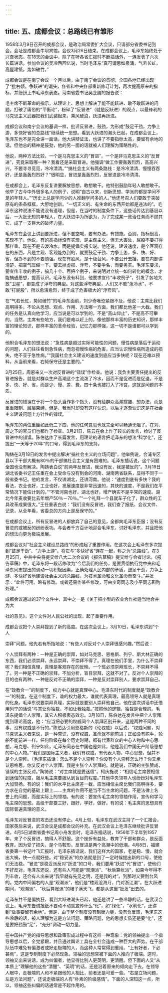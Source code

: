 ```yaml
---
---
---
```

title: 五、成都会议：总路线已有雏形
---



1958年3月9日召开的成都会议，是政治局常委扩大会议，只请部分省委书记到会。会址是成都金牛坝宾馆。会议3月26日结束。在成都会议上，毛泽东始终处于兴奋状态。在18天的会议中，除了在听各省汇报时不断插话外，一连发表了六次长篇讲话。参加会议的吴冷西回忆说，当时毛泽东“真可谓思如泉涌，气若长虹，高屋建瓴，势如破竹。”

成都会议是在南宁会议一个月以后，由于南宁会议的贯彻，全国各地已经出现了“批右倾，争跃进”的潮头，各省和中央各部重新修订计划，再次提高原来的指标，并纷纷上书毛泽东表态。河南省委书记吴芝圃的报告说：

毛主席不断革命的指示，从理论上、思想上解决了能不能跃进、敢不敢跃进的问题，打破了庸俗的“平衡论”，粉碎了“反冒进”（就是反跃进）的观点，以最锋利的马克思主义武器把我们武装起来，乘风破浪，跃进再跃进。

成都会议和南宁会议的基调一样，批评反冒进，鼓劲，为形成“鼓足干劲，力争上游，多快好省的总路线”继续统一思想。看到大跃进的潮头已起，在成都会议上，毛泽东也不是完全讲一面话，他大讲辩证法，也讲了不要指标太高，要留有余地的话。但他总的精神是鼓劲，他的另一面的话就被人们理解为策略性的。

他说，两种方法比较，一个是马克思主义的“冒进”，一个是非马克思主义的“反冒进”，究竟采取哪一种？我看还是采取冒进。他强调“做工作要轰轰烈烈，高高兴兴，不要寻寻觅觅，冷冷清清。”“搞社会主义有两条路线：是冷冷清清、慢慢吞吞好，还是轰轰烈烈好？”很明显，冒进是轰轰烈烈，反冒进是冷冷清清。

在成都会上，毛泽东反复讲要解放思想，敢想敢干。他特别鼓励年轻人敢想敢干。他举了古今中外很多名人的例子，说明“自古以来，创新思想、学派的都是学问不足的年轻人。”“历史上总是学问少的人推翻学问多的人。”他还号召人们要敢于突破原有的条条框框，大胆地创新。“一切正义的、有生命的东西开始都是违法的”。毛泽东这种说法不能说没有道理，但是，在当时的制度条件下，这些话传达到基层以后，一大批无知的年轻人，在大跃进中为所欲为，为了完成某一政治任务而不顾其它，成了一支巨大的破坏力量。

毛泽东在会议上讲到要跃进，但不要空喊，要有办法，有措施。否则，指标很高，实现不了。他说，有的高指标没有实现，是主观主义，但无大害处，屁股不要打得那样重。现在不是去泼冷水，而是提倡实报实说。他还说，建设速度，是个客观存在的东西，凡是主观、客观能办到的，就要鼓足干劲、力争上游，多、快、好、省，但办不到的不要勉强。现在有股风，是十级台风，不要公开去挡，要在内部讲清楚，把空气压缩一下。要去掉虚报、浮夸，不要争名，而要务实。毛泽东要求，要宣传丰收的例子，搞几十个、百把个例子，来说明对立统一如何转化的概念，才能搞通思想，提高认识。毛泽东没有料到，他要求宣传“丰收例子”，引发了各地大放“卫星”，都变成了浮夸的典型。对这些浮夸典型，人们又不敢“泼冷水”，不敢“打屁股”，所以愈演愈烈，终于成了危害极大的“浮夸风”。

在“气若长虹，势如破竹”的毛泽东面前，刘少奇唯恐紧跟不及，他说：主席比我们高明得多，不论从思想、观点、作用、方法哪一方面，我们都比他差一大截。我们的任务是认真向他学习，应当说是可以学到的，不是“高山仰止”，不是高不可攀的。当然，主席有些地方，我们是难以赶上的，像他那样丰富的历史知识，那样丰富的理论知识，那样丰富的革命经验，记忆力那样强，这一切不是谁都可以学到的。

他附合毛泽东的想法说：“急性病是超过实际可能性的问题，慢性病是落后于运动的问题，人们往往看到急性病，而忽视慢性病的危害，应当认识慢性病所造成的损失，绝不亚于急性病。”“我国社会主义建设的速度到底应当多快呢？现在还难以预料，从当前来看，右倾保守还是主要的。”

3月25日，周恩来又一次对反冒进的“错误”作检查。他说：我负主要责任提出的反冒进报告，就是对群众生产高潮这个主流泼了冷水，因而不是促进而是促退，不是多、快、好、省，而是少、慢、差、费，四十条也被打入了冷宫，这就是问题的本质。

反冒进的错误在于将一个指头当作多个指头，没有给群众高潮撑腰、想办法，而是重重限制、层层束缚。但是，我当时却没有这样认识，以后才逐渐认识这是在社会主义建设问题上方针性的错误。

毛泽东的两位重臣如此低三下四，他的任何意见也就完全可以畅通无阻了。在刘、周之下的官员们也都作了检查。3月21日，陈云在会上作了较长的发言，检讨了反冒进中的错误。陈伯达作了长篇发言，用理论的语言把毛泽东的想法“科学化”，还提出“一天等于20年”的口号，得到毛泽东的支持。

陶铸在3月18日的发言中提出解决“搞社会主义的立场问题”，他举例说，合浦专区县以下干部大概有80％的干部搞社会主义是有困难的。毛泽东插话说，这个问题全国也没有解决。陶铸表白说“前两年反冒进，我没有反，我是被反的”。3月19日湖北省委书记王任重在会上受命与没有到会的河南、湖南两省联系，显得不同于一般省委书记。他的发言，不仅讲湖北，还讲河南。他说：“速度到底有多快？我的看法，农业也好，工业也好，发展速度是非常迅速的，其快的速度，不是我们在平常情况下能估计到的。”“不管河南也好，湖北也好，增产确实不是平常的速度。湖北今年麦收要比去年增产50％－70％。”“一个礼拜一个县就车子化了，群众性的工具改革成果很大。”王任重表白说：“我们没有反冒进，我们查了报纸、会议文件、记录，从全年看，省委总的方向上是反保守的。”

在成都会议上，所有反冒进的人都放弃了自己的意见，全都向毛泽东臣服；没有反冒进的或被反的纷纷表功。与会者千方百计地迎合毛泽东，讨好毛泽东，并且把他的想法向更为极端发展。

成都会议对“社会主义建设总路线”的形成起了重要作用。在这次会上毛泽东多次提到“鼓足干劲”、“力争上游”，将它与“多快好省”连在一起，称之为“总路线”。在3月25日，中共中央将提交给八大二次会议的《报告草稿》提交给与会者讨论。《报告草稿》中，毛泽东将一段话修改为“今后我们的任务，是要贯彻执行党中央和毛泽东同志提出的调动一切积极因素，正确处理人民内部的矛盾，鼓足干劲，力争上游，多快好省地建设社会主义的总路线，为技术革命和文化革命而奋斗。”并批示：“此件可用。略有修改。或者还需作某些修改，可由少奇同志及小平同志斟酌处理。”

成都会议通过的37个文件中，其中之一是《关于把小型的农业合作社适当地合并为大

社的意见》，这个文件对人民公社的出现，起了重要作用。

成都会议把个人崇拜提到了新的高度。在这次会议上，3月10日，毛泽东讲到“个人

崇拜”问题。他先若有所指地说：“有些人对反对个人崇拜很感兴趣。”然后说：

个人崇拜有两种：一种是正确的崇拜，如对马克思、恩格斯、列宁、斯大林正确的东西，我们必须崇拜，永远崇拜，不崇拜不得了。真理在他们手里，为什么不崇拜呢？我们相信真理，真理是客观存在的反映。一个班必须崇拜班长，不崇拜不得了。另一种是不正确的崇拜，不加分析，盲目崇拜，这就不对了。反对个人崇拜的目的也有两种，一种是反对不正确的崇拜，一种是反对崇拜别人，要求崇拜自己。

在“政教合一”的制度下，权力中心就是真理中心。毛泽东时代的制度就是“政教合一”的制度。在这个制度下，谁的权力最大，谁就代表真理，最高领导人就是真理的化身。毛泽东说要崇拜真理，实际就是要别人崇拜他自己。他在这次讲话中还借用列宁的话说“与其让你独裁，不如让我独裁。”按照他的逻辑，独裁是合理的。毛泽东提倡个人崇拜，其它人积极表态效忠。3月18日，陈伯达在发言中把个人崇拜提到理论高度，他：“应当把必要的权威同个人崇拜区别开来，这是两种不同的事，没有权威是不行的。”陈伯达引用恩格斯的《论权威》以后说，“权威问题，对马克思主义者来说，是一种常识，没有权威，革命就不能前进；正如没有舵手，轮船不能前进一样。任何阶级在每个历史时期，都有代表群众的中心人物和中心思想。马克思、列宁如此，毛泽东同志在中国也是如此。他是我们中国无产阶级思想的中心人物。”“我们是国际主义者，我们有权威，有代表人物，中心思想，但并不是个人崇拜。（毛泽东插话：怎么不是个人崇拜？你没有个人崇拜怎么行？你又承认恩格思，你又反对个人崇拜。我是主张个人崇拜的。就是说，正确的主张赞成，错误的主张反对。”陶铸说：“对主席就是要迷信”。柯庆施说：“相信毛主席要相信到迷信的程度，服从毛主席要服从到盲目的程度。”其他中央领导人也纷纷对毛泽东大加赞扬。有的说：我们的水平比主席差一截，应当相信主席比我们高明得多，要力求在自觉的基础上跟上…….主席的作用不是当不当主席的问题，不是法律上名誉上的问题，而是实际上的领袖。有的说：要宣传毛主席的领袖作用，宣传和学习毛主席的思想。高级干部要三好，跟好，学好，做好。有的说：毛主席的思想具有国际普遍真理的意义。

毛泽东对反冒进的攻击还没有停止。4月上旬，毛泽东在武汉主持了一个汇报会，田家英后来说，武汉会议是成都会议的补充。在武汉会议上毛泽东继续批评反冒进。4月5日湖南省委书记周小舟发言时，毛泽东插话说，1956年下半年到1957年，来了个反冒进，搞得人不舒服。这个挫折有益处，教育了干部和群众，是反面教育。因为受了损失，是个马鞍形。反冒进是两个高潮中的低潮。4月8日，福建省委第一书记叶飞汇报时，毛泽东插话说，我们这样大的国家，老是稳、慢，就会出大祸，快一点就好些。对“稳妥派”的办法就是到了一定时候提出新的口号，使他们无法稳。“冒进”是稳妥派反对“跃进”的口号，我们要用“跃进”代“冒进”，使他们不好反对。毛泽东还说，还有些人可能是“观潮派”、“秋后算帐派”，如果今年得不到丰收，还会有人出来说“我早就有先见之明，还是我的对”。到那时又要刮台风的。党内中间偏右的人是“观潮派”，他们是“楼观沧海月，门对浙江潮”。在大跃进期间，“观潮派”、“秋后算账派”的帽子满天飞，都是从这里“批发”出去的。

毛泽东并不是偏执狂，看到大跃进潮头已起，他还是讲了一些冷静的话。在武汉会议上，毛泽东告诫报纸不要动不动就宣传什么“化”，如“绿化”，“水利化”，还讲到“做事要留有余地”。但是，由于整个制度没有制衡力量，没有负反馈，毛泽东这些冷静的话，被人理解为这是方法问题、策略问题，他的思想实质还是要“化”，还是要把劲鼓“足”，“充分”调动一切力量。

在中国共产党的指导思想和政策形成过程中有这样一种现象：党的领袖提出一个指导思想以后，全党紧跟，并且通过舆论工具在全社会造成一种巨大的声势。在干部队伍中难免有偏激者或好走极端的人，而这种人常常得到重用。“上有好者，下必甚焉”，这是专制制度下必然现象。领袖的思想常被下面的人推向了极端。这时，领袖又出来说话，成为纠偏者，他显得比别人更英明，更清醒。但下面的人又“从本质上”理解他的这些“清醒”、“英明”的话，还是沿着原来的倾向走下去。在领导人眼中，走极端的人和不紧跟他的人相比，前者还是可爱一些。“右是立场问题，左是方法问题”，还说走极端的人有“朴素的阶级感情”。下面的人深知这一点，所以，领袖这些纠偏的话通常是不起作用的。